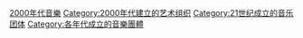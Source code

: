[[Category:2000年代音樂|]]
[[Category:2000年代建立的艺术组织|Category:2000年代建立的艺术组织]]
[[Category:21世纪成立的音乐团体|Category:21世纪成立的音乐团体]]
[[Category:各年代成立的音樂團體|Category:各年代成立的音樂團體]]